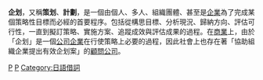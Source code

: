 {{redirect4|1=策劃|2='''策劃'''同名小品|3=策劃 (小品)|b=規劃|4=與'''規劃'''同名之其他主題|5=規劃 (消歧義)}}
{{not|项目}}
{{Expand language|time=2018-08-28T16:42:21+00:00}}
{{unreferenced|time=2018-08-28T16:42:21+00:00}}
'''企划'''，又稱'''策划'''、'''計劃'''，是一個由個人、多人、組織團體、甚至是[[企業|企業]]為了完成某個策略性目標而必經的首要程序。包括從構思目標、分析現況、歸納方向、評估可行性，一直到擬訂策略、實施方案、追蹤成效與評估成果的過程。在[[商業|商業]]上，由於「企划」是一個[[公司|公司企業]]在行使策略上必要的過程，因此社會上也存在著「協助組織企業提出有效企划案」的[[顧問|顧問公司]]。

{{Commerce-stub}}
[[Category:商業|P]]
[[Category:經濟|P]]
[[Category:日語借詞|Category:日語借詞]]